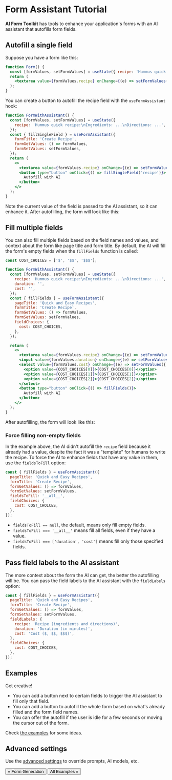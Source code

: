 
# Form Assistant Tutorial

**AI Form Toolkit** has tools to enhance your application's forms with an AI assistant that autofills form fields.

## Autofill a single field

Suppose you have a form like this:

```jsx
function Form() {
  const [formValues, setFormValues] = useState({ recipe: 'Hummus quick recipe: ...' });
  return (
    <textarea value={formValues.recipe} onChange={(e) => setFormValues({ ...formValues, recipe: e.target.value })} />
  );
}
```

You can create a button to autofill the recipe field with the `useFormAssistant` hook:

```jsx {5-9,16}
function FormWithAssistant() {
  const [formValues, setFormValues] = useState({
    recipe: 'Hummus quick recipe:\nIngredients: ...\nDirections: ...',
  });
  const { fillSingleField } = useFormAssistant({
    formTitle: 'Create Recipe',
    formGetValues: () => formValues,
    formSetValues: setFormValues,
  });
  return (
    <>
      <textarea value={formValues.recipe} onChange={(e) => setFormValues({ ...formValues, recipe: e.target.value })} />
      <button type="button" onClick={() => fillSingleField('recipe')}>
        Autofill with AI
      </button>
    </>
  );
}
```

Note the current value of the field is passed to the AI assistant, so it can enhance it.
After autofilling, the form will look like this:

<BasicSingleFieldForm />

## Fill multiple fields

You can also fill multiple fields based on the field names and values,
and context about the form like page title and form title.
By default, the AI will fill the form's empty fields when the `fillFields` function is called:

```jsx {9-17,37}
const COST_CHOICES = ['$', '$$', '$$$'];

function FormWithAssistant() {
  const [formValues, setFormValues] = useState({
    recipe: 'Hummus quick recipe:\nIngredients: ...\nDirections: ...',
    duration: '',
    cost: '',
  });
  const { fillFields } = useFormAssistant({
    pageTitle: 'Quick and Easy Recipes',
    formTitle: 'Create Recipe',
    formGetValues: () => formValues,
    formSetValues: setFormValues,
    fieldChoices: {
      cost: COST_CHOICES,
    },
  });

  return (
    <>
      <textarea value={formValues.recipe} onChange={(e) => setFormValues({ ...formValues, recipe: e.target.value })} />
      <input value={formValues.duration} onChange={(e) => setFormValues({ ...formValues, duration: e.target.value })} />
      <select value={formValues.cost} onChange={(e) => setFormValues({ ...formValues, cost: e.target.value })}>
        <option value={COST_CHOICES[0]}>{COST_CHOICES[0]}</option>
        <option value={COST_CHOICES[1]}>{COST_CHOICES[1]}</option>
        <option value={COST_CHOICES[2]}>{COST_CHOICES[2]}</option>
      </select>
      <button type="button" onClick={() => fillFields()}>
        Autofill with AI
      </button>
    </>
  );
}
```

After autofilling, the form will look like this:

<BasicMultiFieldForm />

### Force filling non-empty fields

In the example above, the AI didn't autofill the `recipe` field because it already had a value,
despite the fact it was a "template" for humans to write the recipe. To force the AI to enhance
fields that have any value in them, use the `fieldsToFill` option:

```jsx {6}
const { fillFields } = useFormAssistant({
  pageTitle: 'Quick and Easy Recipes',
  formTitle: 'Create Recipe',
  formGetValues: () => formValues,
  formSetValues: setFormValues,
  fieldsToFill: '__all__',
  fieldChoices: {
    cost: COST_CHOICES,
  },
});
```

- `fieldsToFill == null`, the default, means only fill empty fields.
- `fieldsToFill === '__all__'` means fill all fields, even if they have a value.
- `fieldsToFill === ['duration', 'cost']` means fill only those specified fields.

## Pass field labels to the AI assistant

The more context about the form the AI can get, the better the autofilling will be.
You can pass the field labels to the AI assistant with the `fieldLabels` option:

```jsx {6-10}
const { fillFields } = useFormAssistant({
  pageTitle: 'Quick and Easy Recipes',
  formTitle: 'Create Recipe',
  formGetValues: () => formValues,
  formSetValues: setFormValues,
  fieldLabels: {
    recipe: 'Recipe (ingredients and directions)',
    duration: 'Duration (in minutes)',
    cost: 'Cost ($, $$, $$$)',
  },
  fieldChoices: {
    cost: COST_CHOICES,
  },
});
```

## Examples

Get creative!

- You can add a button next to certain fields to trigger the AI assistant to fill only that field.
- You can add a button to autofill the whole form based on what's already filled and the form field names.
- You can offer the autofill if the user is idle for a few seconds or moving the cursor out of the form.

Check [the examples](/examples/#form-assistant-examples) for some ideas.

## Advanced settings

Use the [advanced settings](/reference/settings/) to override prompts, AI models, etc.

<Grid>
  <Grid.Col span={6}>
    <Button fullWidth variant="outline" component={Link} href="/tutorial/form-generation/">
      « Form Generation
    </Button>
  </Grid.Col>
  <Grid.Col span={6}>
    <Button fullWidth variant="outline" component={Link} href="/examples/">
      All Examples »
    </Button>
  </Grid.Col>
</Grid>
